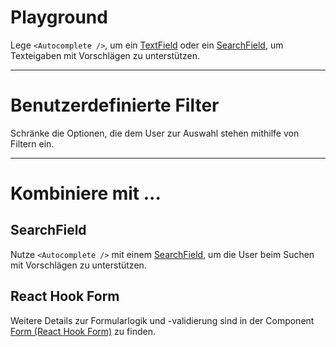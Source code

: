 # Playground

Lege `<Autocomplete />`, um ein
[TextField](/03-components/form-controls/text-field) oder ein
[SearchField](/03-components/form-controls/search-field), um Texteigaben mit
Vorschlägen zu unterstützen.

<LiveCodeEditor />

---

# Benutzerdefinierte Filter

Schränke die Optionen, die dem User zur Auswahl stehen mithilfe von Filtern ein.

<LiveCodeEditor example="filter" editorCollapsed />

---

# Kombiniere mit ...

## SearchField

Nutze `<Autocomplete />` mit einem
[SearchField](/03-components/form-controls/search-field), um die User beim
Suchen mit Vorschlägen zu unterstützen.

<LiveCodeEditor example="search" editorCollapsed />

## React Hook Form

Weitere Details zur Formularlogik und -validierung sind in der Component
[Form (React Hook Form)](/03-components/form-controls/form-react-hook-form) zu
finden.

<LiveCodeEditor example="form" editorCollapsed />

